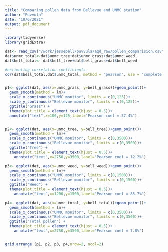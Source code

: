```yaml
---
title: "Comparing pollen data from Bellevue and UNMC station"
author: "Puvvula"
date: "10/6/2021"
output: pdf_document
---
```


```r
library(tidyverse)
library(gridExtra)

dat<- read_csv("/work/jessebell/puvvula/aqd_raw/pollen_comparision.csv")
dat$unmc_total<-dat$unmc_tree+dat$unmc_grass+dat$unmc_weed
dat$bell_total<- dat$bell_tree+dat$bell_grass+dat$bell_weed

#estimating correlation coefficients 
cor(dat$bell_total,dat$unmc_total, method = "pearson", use = "complete.obs")


p1<- ggplot(dat, aes(x=unmc_grass, y=bell_grass))+geom_point()+
  geom_smooth(method = lm)+ 
  scale_x_continuous("UNMC monitor", limits = c(0,125))+
  scale_y_continuous("Bellevue monitor", limits = c(0,125))+
  ggtitle("Grass") +
  theme(plot.title = element_text(hjust = 0.5))+
  annotate("text",x=100,y=125,label="Pearson coef = 57.4%")


p2<- ggplot(dat, aes(x=unmc_tree, y=bell_tree))+geom_point()+
  geom_smooth(method = lm)+ 
  scale_x_continuous("UNMC monitor", limits = c(0,3500))+
  scale_y_continuous("Bellevue monitor", limits = c(0,3500))+
  ggtitle("Tree") +
  theme(plot.title = element_text(hjust = 0.5))+
    annotate("text",x=2750,y=3500,label="Pearson coef = 12.2%")

p3<- ggplot(dat, aes(x=unmc_weed, y=bell_weed))+geom_point()+
  geom_smooth(method = lm)+ 
  scale_x_continuous("UNMC monitor", limits = c(0,1500))+
  scale_y_continuous("Bellevue monitor", limits = c(0,1500))+
  ggtitle("Weed") +
  theme(plot.title = element_text(hjust = 0.5))+
    annotate("text",x=1200,y=1500,label="Pearson coef = 85.7%")

p4<- ggplot(dat, aes(x=unmc_total, y=bell_total))+geom_point()+
  geom_smooth(method = lm)+ 
  scale_x_continuous("UNMC monitor", limits = c(0,3500))+
  scale_y_continuous("Bellevue monitor", limits = c(0,3500))+
  ggtitle("Total pollen") +
  theme(plot.title = element_text(hjust = 0.5))+
    annotate("text",x=2750,y=3500,label="Pearson coef = 7.8%")


grid.arrange (p1, p2, p3, p4,nrow=2, ncol=2)

```

